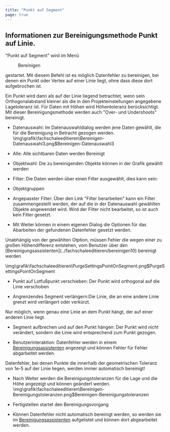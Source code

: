 ```yaml
---
title: "Punkt auf Segment"
page: true
---
```

## Informationen zur Bereinigungsmethode Punkt auf Linie.
&quot;Punkt auf Segment&quot; wird im Men&#252; <Menu>Bereinigen</Menu>  gestartet. Mit diesem Befehl ist es m&#246;glich Datenfehler zu bereinigen, bei denen ein Punkt oder Vertex auf einer Linie liegt, ohne dass diese dort aufgebrochen ist.

<Success>
Ein Punkt wird dann als auf der Linie liegend betrachtet, wenn sein Orthogonalabstand kleiner als die in den Projekteinstellungen angegebene Lagetoleranz ist. F&#252;r Daten mit H&#246;hen wird H&#246;hentoleranz ber&#252;cksichtigt.
</Success>

<Success>
Mit dieser Bereinigungsmethode werden auch &quot;Over- und Undershoots&quot; bereinigt.
</Success>



- Datenauswahl: Im Datenauswahldialog werden jene Daten gew&#228;hlt, die f&#252;r die Bereinigung in Betracht gezogen werden.<Image>\img\grafik\fachschaleeditieren\Bereinigen-Datenauswahl3.png$Bereinigen-Datenauswahl3</Image>

- Alle: Alle sichtbaren Daten werden Bereinigt

- Objektwahl: Die zu bereinigenden Objekte k&#246;nnen in der Grafik gew&#228;hlt werden

- Filter: Die Daten werden &#252;ber einen Filter ausgew&#228;hlt, dies kann sein:

- Objektgruppen

- Angepasster Filter: &#220;ber den Link &quot;Filter berarbeiten&quot; kann ein Filter zusammengestellt werden, der auf die in der Datenauswahl gew&#228;hlten Objekte angewendet wird. Wird der Filter nicht bearbeitet, so ist auch kein Filter gesetzt.








- Mit <Border>Weiter</Border>  k&#246;nnen in einem eigenen Dialog die Optionen f&#252;r das Abarbeiten der gefundenen Datenfehler gesetzt werden.


<Warning>
Unabh&#228;ngig von der gew&#228;hlten Otption, m&#252;ssen Fehler die wegen einer zu gro&#223;en H&#246;hendifferenz entstehen, vom Benutzer &#252;ber den 
[Bereinigungsassistenten](../fachschaleeditieren/bereinigen10)
 bereinigt werden

</Warning><Image>\img\grafik\fachschaleeditieren\PurgeSettingsPointOnSegment.png$PurgeSettingsPointOnSegment</Image>

- Punkt auf Lotfu&#223;punkt verschieben: Der Punkt wird orthogonal auf die Linie verschoben

- Angrenzendes Segment verl&#228;ngern:Die Linie, die an eine andere Linie grenzt wird verl&#228;ngert oder verk&#252;rzt.


<Success>
Nur m&#246;glich, wenn genau eine Linie an dem Punkt h&#228;ngt, der auf einer anderen Linie liegt.

</Success>
 

- Segment aufbrechen und auf den Punkt h&#228;ngen: Der Punkt wird nicht ver&#228;ndert, sondern die Linie wird entsprechend zum Punkt gezogen.

- Benutzerinteraktion: Datenfehler werden in einem 
[Bereinigungsassistenten](../fachschaleeditieren/bereinigen10)
 angezeigt und k&#246;nnen Fehler f&#252;r Fehler abgarbeitet werden. 


<Warning>
Datenfehler, bei denen Punkte die innerhalb der geometrischen Toleranz von 1e-5 auf der Linie liegen, werden immer automatisch bereinigt!

</Warning>





- Nach <Border>Weiter</Border>  werden die Bereinigungstoleranzen f&#252;r die Lage und die H&#246;he angezeigt und k&#246;nnen ge&#228;ndert werden.<Image>\img\grafik\fachschaleeditieren\Bereinigen-Bereinigungstoleranzen.png$Bereinigen-Bereinigungstoleranzen</Image>

- <Border>Fertigstellen</Border>  startet den Bereinigungsvorgang

- K&#246;nnen Datenfehler nicht automatisch bereinigt werden, so werden sie im 
[Bereinigungsassistenten](../fachschaleeditieren/bereinigen10)
 aufgelistet und k&#246;nnen dort abgearbeitet werden.



